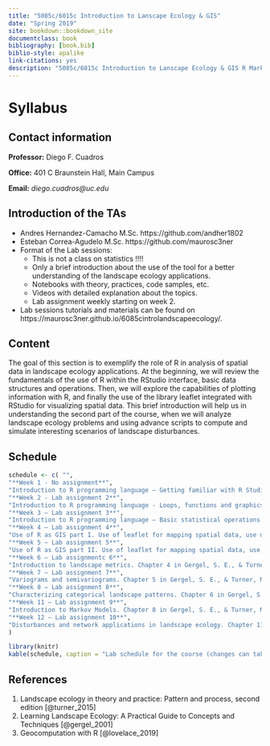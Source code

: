 ```yaml
--- 
title: "5085c/6015c Introduction to Lanscape Ecology & GIS"
date: "Spring 2019"
site: bookdown::bookdown_site
documentclass: book
bibliography: [book.bib]
biblio-style: apalike
link-citations: yes
description: "5085c/6015c Introduction to Lanscape Ecology & GIS R Markdown"
---
```


# Syllabus {-}

## Contact information {-}
**Professor:** Diego F. Cuadros

**Office:** 401 C Braunstein Hall, Main Campus

**Email:** *diego.cuadros@uc.edu*

## Introduction of the TAs {-}

* Andres Hernandez-Camacho M.Sc. https://github.com/andher1802
* Esteban Correa-Agudelo M.Sc. https://github.com/maurosc3ner  
* Format of the Lab sessions:
    + This is not a class on statistics !!!!
    + Only a brief introduction about the use of the tool for a better understanding of the landscape ecology applications. 
    + Notebooks with theory, practices, code samples, etc.
    + Videos with detailed explanation about the topics.
    + Lab assignment weekly starting on week 2.
* Lab sessions tutorials and materials can be found on https://maurosc3ner.github.io/6085cintrolandscapeecology/.

## Content {-}

The goal of this section is to exemplify the role of R in analysis of spatial data in landscape ecology applications. At the beginning, we will review the fundamentals of the use of R within the RStudio interface, basic data structures and operations. Then, we will explore the capabilities of plotting information with R, and finally the use of the library leaflet integrated with RStudio for visualizing spatial data. This brief introduction will help us in understanding the second part of the course, when we will analyze landscape ecology problems and using advance scripts to compute and simulate interesting scenarios of landscape disturbances.

## Schedule {-}
```r
schedule <- c( "",
"**Week 1 - No assignment**",
"Introduction to R programming language – Getting familiar with R Studio interface, types of data structures, basic operations.",
"**Week 2 - Lab assignment 2**",
"Introduction to R programming language - Loops, functions and graphics in R.",
"**Week 3 – Lab assignment 3**",
"Introduction to R programming language – Basic statistical operations in R. Proportion test and two sample test, linear regression, and logistic regression.",
"**Week 4 – Lab assignment 4**",
"Use of R as GIS part I. Use of leaflet for mapping spatial data, use of base maps, basic geolocation in R, set map properties, drawing point and polygon data.",
"**Week 5 – Lab assignment 5**",
"Use of R as GIS part II. Use of leaflet for mapping spatial data, use of base maps, basic geolocation in R, set map properties, drawing point and polygon data.",
"**Week 6 – Lab assignmentc 6**",
"Introduction to landscape metrics. Chapter 4 in Gergel, S. E., & Turner, M. G. (2002). Learning landscape ecology: A practical guide to concepts and techniques",
"**Week 7 – Lab assignment 7**",
"Variograms and semivariograms. Chapter 5 in Gergel, S. E., & Turner, M. G. (2002). Learning landscape ecology: A practical guide to concepts and techniques",
"**Week 8 – Lab assignment 8**",
"Characterizing categorical landscape patterns. Chapter 6 in Gergel, S. E., & Turner, M. G. (2002). Learning landscape ecology: A practical guide to concepts and techniques",
"**Week 11 – Lab assignment 9**",
"Introduction to Markov Models. Chapter 8 in Gergel, S. E., & Turner, M. G. (2002). Learning landscape ecology: A practical guide to concepts and techniques.",
"**Week 12 – Lab assignment 10**",
"Disturbances and network applications in landscape ecology. Chapter 11 & 12 in Gergel, S. E., & Turner, M. G. (2002). Learning landscape ecology: A practical guide to concepts and techniques."
)

library(knitr)
kable(schedule, caption = "Lab schedule for the course (changes can take place due to unexpected events)")
```


## References {-}
1. Landscape ecology in theory and practice: Pattern and process, second edition [@turner_2015]
2. Learning Landscape Ecology: A Practical Guide to Concepts and Techniques [@gergel_2001]
3. Geocomputation with R [@lovelace_2019]
